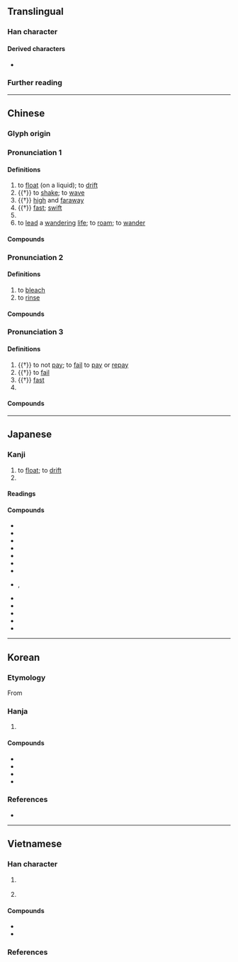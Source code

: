 {{character info/new}}
==Translingual==
{{stroke order|strokes=14}}

===Han character===
{{Han char|rn=85|rad=水|as=11|sn=14|four=31191|canj=EMWF|ids=⿰氵票}}

====Derived characters====
* {{l|mul|[[𡁼]], [[𨆺]], [[𨮶]], [[㵱]], [[薸]]}}

===Further reading===
{{Han ref|kx=0644.220|dkj=18102|dj=1053.010|hdz=31720.010|uh=6F02}}

----

==Chinese==
{{zh-forms|alt=𣻔,𣿖,𤄚,𠷻}}

===Glyph origin===
{{Han etym}}
{{Han compound|水|票|alt1=氵|t1=water|ls=psc}}

===Pronunciation 1===
{{zh-pron
|m=piāo
|c=piu1
|h=pfs=phêu
|md=piĕu
|mn=ml:phiau
|w=1phiau
|mc=1
|oc=n,1
|cat=v,a
}}

====Definitions====
{{zh-hanzi}}

# to [[float]] (on a liquid); to [[drift]]
# {{†}} to [[shake]]; to [[wave]]
# {{†}} [[high]] and [[faraway]]
# {{†}} [[fast]]; [[swift]]
# {{zh-alt-form|飄|to [[drift]] (in air); to [[blow]]}}
# to [[lead]] a [[wandering]] [[life]]; to [[roam]]; to [[wander]]

====Compounds====
{{zh-der|fold=1|漂泊|漂泛|漂浮|漂海|漂流|漂兒|漂洋過海|漂移|漂游|浮漂|漂漂|流血漂鹵|眾喣漂山|漂搖|海漂杯|漂沙|漂潑|漂然|漂蕩子弟|漂送|漂洋|打水漂兒|漂金|漂淪|漂零蓬斷|漂鳥|漂蕩|漂絮|漂流物|漂沒|漂來戶|漂萍|流血漂杵|隨波漂流|髮漂|魚漂|血流漂杵}}

===Pronunciation 2===
{{zh-pron
|m=piǎo
|c=piu3
|h=pfs=
|md=piéu
|mn=tw:phiò
|w=
|mc=2
|oc=n,2
|cat=v
}}

====Definitions====
{{zh-hanzi}}

# to [[bleach]]
# to [[rinse]]

====Compounds====
{{zh-der|fold=1|漂白|漂白粉|漂染|漂洗|漂白劑|漂母進飯|漂母進食|漂母|漂布}}

===Pronunciation 3===
{{zh-pron
|m=piào
|c=piu3
|h=pfs=
|md=piéu
|mn=ml:piàu
|w=
|mc=2
|oc=n,2
|cat=v
}}

====Definitions====
{{zh-hanzi}}

# {{†}} to not [[pay]]; to [[fail]] to [[pay]] or [[repay]]
# {{†}} to [[fail]]
# {{†}} [[fast]]
# {{zh-used in|漂亮|[[beautiful]]}}

====Compounds====
{{zh-der|fold=1|漂亮|漂亮話|漂帳}}

----

==Japanese==

===Kanji===
{{ja-kanji|grade=c|rs=水11}}

# to [[float]]; to [[drift]]
# {{rfdef|ja|sort=水11}}

====Readings====
{{ja-readings
|on=ひょう
|kun=ただよ-う
}}

====Compounds====
{{der-top3|Compounds}}
* {{ja-r|漂%砂|ひょう%さ}}
* {{ja-r|漂%失|ひょう%しつ}}
* {{ja-r|漂%然|ひょう%ぜん}}
* {{ja-r|漂%着|ひょう%ちゃく}}
* {{ja-r|漂%動|ひょう%どう}}
* {{ja-r|漂%白|ひょう%はく}}
* {{ja-r|漂%泊|ひょう%はく}}
* {{ja-r|漂%々|ひょう%ひょう}}, {{ja-r|漂%漂|ひょう%ひょう}}
* {{ja-r|漂%浪|ひょう%ろう}}
* {{ja-r|漂%流|ひょう%りゅう}}
* {{ja-r|浮%漂|ふ%ひょう}}
* {{ja-r|漂%白%剤|ひょう%はく%ざい}}
* {{ja-r|漂%流%者|ひょう%りゅう%しゃ}}
{{der-bottom}}

----

==Korean==

===Etymology===
From {{der|ko|ltc|-}} {{ltc-l|漂}}

===Hanja===
{{ko-hanja-search}}
{{ko-hanja|떠다니다|떠다닐|표}}

# {{hanja form of|표|to [[float]]; to [[drift]]}}

====Compounds====
{{der-top3|Compounds}}
* {{ko-l|표류|漂流}}
* {{ko-l|표박|漂泊}}
* {{ko-l|표백|漂白}}
* {{ko-l|표표|漂漂}}
{{der-bottom}}

===References===
* {{R:hanjadoc|6318}}

----

==Vietnamese==

===Han character===
{{vi-readings|rs=水11
|hanviet=phiêu-tdcndg;tdcntd;gdhn;bonet;genibrel, phiếu-gdhn;genibrel
|phienthiet=紕招 phi chiêu
|nom=xiêu-tdcndg;tdcntd;gdhn;btcn;bonet;genibrel;taberd, veo-tdcndg;gdhn;btcn;bonet;genibrel, phiêu-tdcndg;tdcntd;btcn;bonet, phều-gdhn;genibrel;bonet, phiếu-tdcntd;taberd, pheo-gdhn;bonet, phếu-genibrel;taberd, phao-tdcndg, xẻo-btcn, phịu-gdhn, phêu-bonet
}}

# {{lb|vi|only used in compounds}} {{han tu form of|phiêu|to [[float]]; to [[bleach]]}}
# {{Nom form of|xiêu|to [[slant]]; to [[sag]]; to [[slope#Verb|slope]]}}

====Compounds====
{{der-top3|Compounds}}
* {{vi-l|漂洋|phiêu dương}}
* {{vi-l|漂流|phiêu lưu}}
{{der-bottom}}

===References===
<references/>